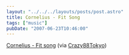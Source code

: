 ```yaml
---
layout: "../../../layouts/posts/post.astro"
title: Cornelius - Fit Song
tags: ["music"]
pubDate: "2007-06-23T10:46:00"
---
```



<YouTube id="https://www.youtube.com/watch?v=FaNY75mMV-I" />

[Cornelius - Fit song](https://www.youtube.com/watch?v=FaNY75mMV-I) (via [Crazy88Tokyo](http://youtube.com/user/Crazy88Tokyo))
